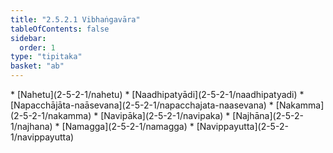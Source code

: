 ```yaml
---
title: "2.5.2.1 Vibhaṅgavāra"
tableOfContents: false
sidebar:
  order: 1
type: "tipitaka"
basket: "ab"
---
```



<DynamicBreadcrumb />



<TableOfContents>
* [Nahetu](2-5-2-1/nahetu)
* [Naadhipatyādi](2-5-2-1/naadhipatyadi)
* [Napacchājāta-naāsevana](2-5-2-1/napacchajata-naasevana)
* [Nakamma](2-5-2-1/nakamma)
* [Navipāka](2-5-2-1/navipaka)
* [Najhāna](2-5-2-1/najhana)
* [Namagga](2-5-2-1/namagga)
* [Navippayutta](2-5-2-1/navippayutta)
</TableOfContents>